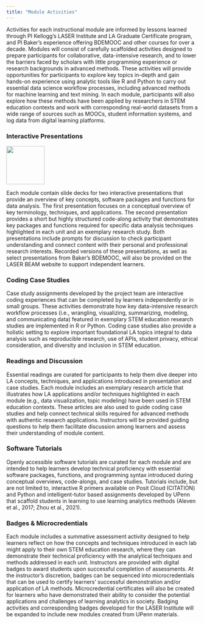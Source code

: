 ```yaml
---
title: "Module Activities"
---
```


Activities for each instructional module are informed by lessons learned through PI Kellogg's LASER Institute and LA Graduate Certificate program, and PI Baker's experience offering BDEMOOC and other courses for over a decade. Modules will consist of carefully scaffolded activities designed to prepare participants for collaborative, data-intensive research, and to lower the barriers faced by scholars with little programming experience or research backgrounds in advanced methods. These activities will provide opportunities for participants to explore key topics in-depth and gain hands-on experience using analytic tools like R and Python to carry out essential data science workflow processes, including advanced methods for machine learning and text mining. In each module, participants will also explore how these methods have been applied by researchers in STEM education contexts and work with corresponding real-world datasets from a wide range of sources such as MOOCs, student information systems, and log data from digital learning platforms.

### Interactive Presentations

![](images/presentation.png){width="100"}

Each module contain slide decks for two interactive presentations that provide an overview of key concepts, software packages and functions for data analysis. The first presentation focuses on a conceptual overview of key terminology, techniques, and applications. The second presentation provides a short but highly structured code-along activity that demonstrates key packages and functions required for specific data analysis techniques highlighted in each unit and an exemplary research study. Both presentations include prompts for discussion to check participant understanding and connect content with their personal and professional research interests. Recorded versions of these presentations, as well as select presentations from Baker's BDEMOOC, will also be provided on the LASER BEAM website to support independent learners. 

### Coding Case Studies

Case study assignments developed by the project team are interactive coding experiences that can be completed by learners independently or in small groups. These activities demonstrate how key data-intensive research workflow processes (i.e., wrangling, visualizing, summarizing, modeling, and communicating data) featured in exemplary STEM education research studies are implemented in R or Python. Coding case studies also provide a holistic setting to explore important foundational LA topics integral to data analysis such as reproducible research, use of APIs, student privacy, ethical consideration, and diversity and inclusion in STEM education.

### Readings and Discussion

Essential readings are curated for participants to help them dive deeper into LA concepts, techniques, and applications introduced in presentation and case studies. Each module includes an exemplary research article that illustrates how LA applications and/or techniques highlighted in each module (e.g., data visualization, topic modeling) have been used in STEM education contexts. These articles are also used to guide coding case studies and help connect technical skills required for advanced methods with authentic research applications. Instructors will be provided guiding questions to help them facilitate discussion among learners and assess their understanding of module content.

### Software Tutorials

Openly accessible software tutorials are curated for each module and are intended to help learners develop technical proficiency with essential software packages, functions, and programming syntax introduced during conceptual overviews, code-alongs, and case studies. Tutorials include, but are not limited to, interactive R primers available on Posit Cloud (CITATION) and Python and intelligent-tutor based assignments developed by UPenn that scaffold students in learning to use learning analytics methods (Aleven et al., 2017; Zhou et al., 2021). 

### Badges & Microcredentials

Each module includes a summative assessment activity designed to help learners reflect on how the concepts and techniques introduced in each lab might apply to their own STEM education research, where they can demonstrate their technical proficiency with the analytical techniques and methods addressed in each unit. Instructors are provided with digital badges to award students upon successful completion of assessments. At the instructor's discretion, badges can be sequenced into microcredentials that can be used to certify learners' successful demonstration and/or application of LA methods. Microcredential certificates will also be created for learners who have demonstrated their ability to consider the potential applications and challenges of learning analytics in society. Badging activities and corresponding badges developed for the LASER Institute will be expanded to include new modules created from UPenn materials.
